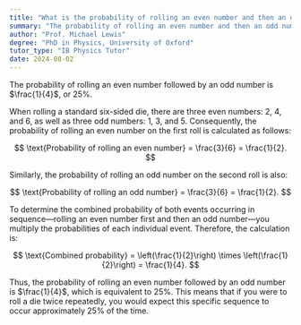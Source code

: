 ```yaml
---
title: "What is the probability of rolling an even number and then an odd number?"
summary: "The probability of rolling an even number and then an odd number is 1/4 or 25%."
author: "Prof. Michael Lewis"
degree: "PhD in Physics, University of Oxford"
tutor_type: "IB Physics Tutor"
date: 2024-08-02
---
```


The probability of rolling an even number followed by an odd number is $\frac{1}{4}$, or $25\%$.

When rolling a standard six-sided die, there are three even numbers: $2$, $4$, and $6$, as well as three odd numbers: $1$, $3$, and $5$. Consequently, the probability of rolling an even number on the first roll is calculated as follows:

$$
\text{Probability of rolling an even number} = \frac{3}{6} = \frac{1}{2}.
$$

Similarly, the probability of rolling an odd number on the second roll is also:

$$
\text{Probability of rolling an odd number} = \frac{3}{6} = \frac{1}{2}.
$$

To determine the combined probability of both events occurring in sequence—rolling an even number first and then an odd number—you multiply the probabilities of each individual event. Therefore, the calculation is:

$$
\text{Combined probability} = \left(\frac{1}{2}\right) \times \left(\frac{1}{2}\right) = \frac{1}{4}.
$$

Thus, the probability of rolling an even number followed by an odd number is $\frac{1}{4}$, which is equivalent to $25\%$. This means that if you were to roll a die twice repeatedly, you would expect this specific sequence to occur approximately $25\%$ of the time.
    